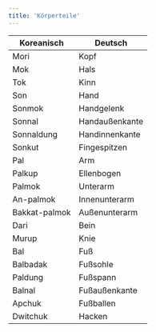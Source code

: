 ```yaml
---
title: 'Körperteile'
---
```


| Koreanisch    | Deutsch        |
| ------------- | -------------- |
| Mori          | Kopf           |
| Mok           | Hals           |
| Tok           | Kinn           |
| Son           | Hand           |
| Sonmok        | Handgelenk     |
| Sonnal        | Handaußenkante |
| Sonnaldung    | Handinnenkante |
| Sonkut        | Fingespitzen   |
| Pal           | Arm            |
| Palkup        | Ellenbogen     |
| Palmok        | Unterarm       |
| An-palmok     | Innenunterarm  |
| Bakkat-palmok | Außenunterarm  |
| Dari          | Bein           |
| Murup         | Knie           |
| Bal           | Fuß            |
| Balbadak      | Fußsohle       |
| Paldung       | Fußspann       |
| Balnal        | Fußaußenkante  |
| Apchuk        | Fußballen      |
| Dwitchuk      | Hacken         |
